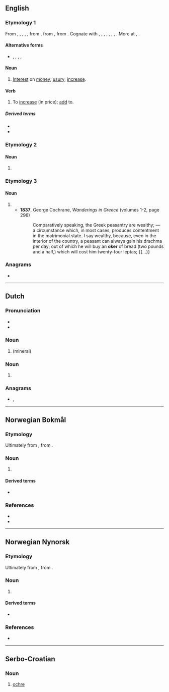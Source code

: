 {{also|øker}}
==English==

===Etymology 1===
From {{inh|en|enm|oker}}, {{m|enm|okur}}, {{m|enm|okir}}, {{m|enm|okyr}}, {{m|enm|ocker}}, from {{der|en|non|ókr||usury}}, from {{der|en|gem-pro|*wōkraz||progeny, earnings, profit}}, from {{der|en|ine-pro|*h₂weg-||to add, increase}}. Cognate with {{cog|sco|ocker||usury}}, {{cog|is|ókur||usury}}, {{cog|sv|ocker||usury}}, {{cog|de|Wucher||usury}}, {{cog|nl|woeker||usury}}, {{cog|ang|wōcor||increase, growth, fruit, usury}}, {{cog|got|𐍅𐍉𐌺𐍂𐍃||interest, usury, tax}}, {{cog|la|augere||to increase}}. More at {{l|en|eke}}, {{l|en|wax}}.

====Alternative forms====
* {{l|en|ocker}}, {{l|en|occur}}, {{l|en|ockar}}, {{l|en|okir}}, {{l|en|okkir}}

====Noun====
{{en-noun}}

# {{lb|en|now|_|chiefly|_|dialectal}} [[interest|Interest]] on [[money]]; [[usury]]; [[increase]].

====Verb====
{{en-verb}}

# {{lb|en|transitive|now|_|chiefly|_|dialectal}} To [[increase]] (in price); [[add]] to.

=====Derived terms=====
* {{l|en|okerer}}
* {{l|en|okering}}

===Etymology 2===

====Noun====
{{en-noun|~}}

# {{lb|en|mineralogy}} {{obsolete form of|ochre|lang=en}}

===Etymology 3===

====Noun====
{{en-noun}}

# {{alt form|oka|lang=en||unit of measurement}}
#* '''1837''', George Cochrane, ''Wanderings in Greece'' (volumes 1-2, page 296)
#*: Comparatively speaking, the Greek peasantry are wealthy; — a circumstance which, in most cases, produces contentment in the matrimonial state. I say wealthy, because, even in the interior of the country, a peasant can always gain his drachma per day; out of which he will buy an '''oker''' of bread (two pounds and a half,) which will cost him twenty-four leptas; {{...}}

{{Webster 1913}}

===Anagrams===
* {{anagrams|en|a=ekor|Kore|kero|kore|roke}}

----

==Dutch==

===Pronunciation===
* {{audio|nl-oker.ogg|oker|lang=nl}}
* {{rhymes|nl|oːkər}}

===Noun===
{{nl-noun|m|-s|-}}

# {{l|en|ochre}} (mineral)

===Noun===
{{nl-noun|n|-|-}}

# {{l|en|ochre}} {{gloss|colour}}

===Anagrams===
* {{l|nl|roek}}, {{l|nl|roke}}

----
==Norwegian Bokmål==
{{wp|lang=no}}

===Etymology===
Ultimately from {{der|nb|grc|ὤχρα||pale yellow}}, from {{m|grc|ὠχρός|tr=ōkhrós||pale, ochre}}.

===Noun===
{{nb-noun-m3}}

# {{lb|nb|mineral}} {{l|en|ochre}}

====Derived terms====
* {{l|nb|okergul}}

===References===
* {{R:Dokpro|lang=nb}}
* {{R:NAOB}}

----
==Norwegian Nynorsk==
{{wp|lang=nn}}

===Etymology===
Ultimately from {{der|nn|grc|ὤχρα||pale yellow}}, from {{m|grc|ὠχρός|tr=ōkhrós}}.

===Noun===
{{nn-noun-m1||okr}}

# {{lb|nn|mineral}} {{l|en|ochre}}

====Derived terms====
* {{l|nn|okergul}}

===References===
* {{R:Dokpro|lang=nn}}

----
==Serbo-Croatian==

===Noun===
{{sh-noun|g=m}}

# [[ochre]]